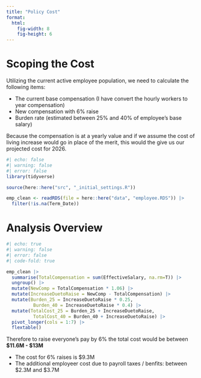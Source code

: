 ```yaml
---
title: "Policy Cost"
format:
  html:
    fig-width: 8
    fig-height: 6
---
```



# Scoping the Cost

Utilizing the current active employee population, we need to calculate the following items:

* The current base compensation (I have convert the hourly workers to year compensation)
* New compensation with 6% raise
* Burden rate (estimated between 25% and 40% of employee's base salary)

Because the compensation is at a yearly value and if we assume the cost of living increase would go in place of the merit, this would the give us our projected cost for 2026.

```r
#| echo: false
#| warning: false
#| error: false
library(tidyverse)

source(here::here("src", "_initial_settings.R"))

emp_clean <- readRDS(file = here::here("data", "employee.RDS")) |> 
  filter(!is.na(Term_Date)) 

```



# Analysis Overview

```r
#| echo: true
#| warning: false
#| error: false
#| code-fold: true

emp_clean |> 
  summarise(TotalCompensation = sum(EffectiveSalary, na.rm=T)) |> 
  ungroup() |> 
  mutate(NewComp = TotalCompensation * 1.06) |> 
  mutate(IncreaseDuetoRaise = NewComp - TotalCompensation) |> 
  mutate(Burden_25 = IncreaseDuetoRaise * 0.25,
          Burden_40 = IncreaseDuetoRaise * 0.4) |> 
  mutate(TotalCost_25 = Burden_25 + IncreaseDuetoRaise,
          TotalCost_40 = Burden_40 + IncreaseDuetoRaise) |> 
  pivot_longer(cols = 1:7) |>   
  flextable()

```


Therefore to raise everyone's pay by 6% the total cost would be between **$11.6M - $13M** 

* The cost for 6% raises is $9.3M
* The additional employeer cost due to payroll taxes / benfits: between $2.3M and $3.7M

